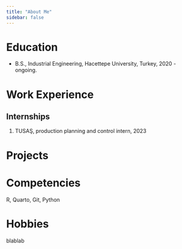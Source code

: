 ```yaml
---
title: "About Me"
sidebar: false 
---
```


# Education

-   B.S., Industrial Engineering, Hacettepe University, Turkey, 2020 - ongoing.

# Work Experience

## Internships

1.  TUSAŞ, production planning and control intern, 2023

# Projects

# Competencies

R, Quarto, Git, Python

# Hobbies

blablab
